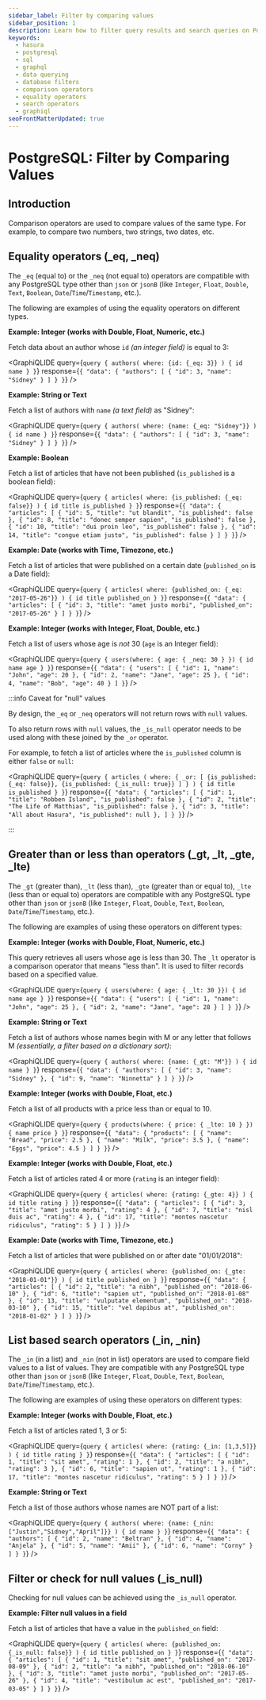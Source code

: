 ```yaml
---
sidebar_label: Filter by comparing values
sidebar_position: 1
description: Learn how to filter query results and search queries on PostgreSQL using Hasura by leveraging comparison operators. This guide covers the use of equality, list-based, and value comparison operators.
keywords:
  - hasura
  - postgresql
  - sql
  - graphql
  - data querying
  - database filters
  - comparison operators
  - equality operators
  - search operators
  - graphiql
seoFrontMatterUpdated: true
---
```



# PostgreSQL: Filter by Comparing Values

## Introduction

Comparison operators are used to compare values of the same type. For example, to compare two numbers, two strings, two
dates, etc.

## Equality operators (\_eq, \_neq)

The `_eq` (equal to) or the `_neq` (not equal to) operators are compatible with any PostgreSQL type other than `json` or
`jsonB` (like `Integer`, `Float`, `Double`, `Text`, `Boolean`, `Date`/`Time`/`Timestamp`, etc.).

[//]: # ([//]: # "For more details on equality operators and PostgreSQL equivalents, refer to the")
[//]: # ([//]: # "[API reference]&#40;/api-reference/graphql-api/query.mdx#generic-operators&#41;.")

The following are examples of using the equality operators on different types.

**Example: Integer (works with Double, Float, Numeric, etc.)**

Fetch data about an author whose `id` _(an integer field)_ is equal to 3:

<GraphiQLIDE
  query={`query {
  authors(
    where: {id: {_eq: 3}}
  ) {
    id
    name
  }
}`}
  response={`{
  "data": {
    "authors": [
      {
        "id": 3,
        "name": "Sidney"
      }
    ]
  }
}`}
/>

**Example: String or Text**

Fetch a list of authors with `name` _(a text field)_ as "Sidney":

<GraphiQLIDE
  query={`query {
  authors(
    where: {name: {_eq: "Sidney"}}
  ) {
    id
    name
  }
}`}
  response={`{
  "data": {
    "authors": [
      {
        "id": 3,
        "name": "Sidney"
      }
    ]
  }
}`}
/>

**Example: Boolean**

Fetch a list of articles that have not been published (`is_published` is a boolean field):

<GraphiQLIDE
  query={`query {
  articles(
    where: {is_published: {_eq: false}}
  ) {
    id
    title
    is_published
  }
}`}
  response={`{
  "data": {
    "articles": [
      {
        "id": 5,
        "title": "ut blandit",
        "is_published": false
      },
      {
        "id": 8,
        "title": "donec semper sapien",
        "is_published": false
      },
      {
        "id": 10,
        "title": "dui proin leo",
        "is_published": false
      },
      {
        "id": 14,
        "title": "congue etiam justo",
        "is_published": false
      }
    ]
  }
}`}
/>

**Example: Date (works with Time, Timezone, etc.)**

Fetch a list of articles that were published on a certain date (`published_on` is a Date field):

<GraphiQLIDE
  query={`query {
  articles(
    where: {published_on: {_eq: "2017-05-26"}}
  ) {
    id
    title
    published_on
  }
}`}
  response={`{
  "data": {
    "articles": [
      {
        "id": 3,
        "title": "amet justo morbi",
        "published_on": "2017-05-26"
      }
    ]
  }
}`}
/>

**Example: Integer (works with Integer, Float, Double, etc.)**

Fetch a list of users whose age is _not_ 30 (`age` is an Integer field):

<GraphiQLIDE
  query={`query {
  users(where: { age: { _neq: 30 } }) {
    id
    name
    age
  }
}`}
  response={`{
  "data": {
    "users": [
      {
        "id": 1,
        "name": "John",
        "age": 20
      },
      {
        "id": 2,
        "name": "Jane",
        "age": 25
      },
      {
        "id": 4,
        "name": "Bob",
        "age": 40
      }
    ]
  }`}
/>

:::info Caveat for "null" values

By design, the `_eq` or `_neq` operators will not return rows with `null` values.

To also return rows with `null` values, the `_is_null` operator needs to be used along with these joined by the `_or`
operator.

For example, to fetch a list of articles where the `is_published` column is either `false` or `null`:

<GraphiQLIDE
  query={`query {
  articles (
    where: {
      _or: [
        {is_published: {_eq: false}},
        {is_published: {_is_null: true}}
      ]
    }
  )
  {
    id
    title
    is_published
  }
}`}
  response={`{
  "data": {
    "articles": [
      {
        "id": 1,
        "title": "Robben Island",
        "is_published": false
      },
      {
        "id": 2,
        "title": "The Life of Matthias",
        "is_published": false
      },
      {
        "id": 3,
        "title": "All about Hasura",
        "is_published": null
      },
    ]
  }
}`}
/>

:::

## Greater than or less than operators (\_gt, \_lt, \_gte, \_lte)

The `_gt` (greater than), `_lt` (less than), `_gte` (greater than or equal to), `_lte` (less than or equal to) operators
are compatible with any PostgreSQL type other than `json` or `jsonB` (like `Integer`, `Float`, `Double`, `Text`,
`Boolean`, `Date`/`Time`/`Timestamp`, etc.).

[//]: # ([//]: # "For more details on greater than or less than operators and PostgreSQL equivalents, refer to the")

[//]: # ([//]: # "[API reference]&#40;/api-reference/graphql-api/query.mdx#generic-operators&#41;.")

The following are examples of using these operators on different types:

**Example: Integer (works with Double, Float, Numeric, etc.)**

This query retrieves all users whose age is less than 30. The `_lt` operator is a comparison operator that means "less
than". It is used to filter records based on a specified value.

<GraphiQLIDE
  query={`query {
  users(where: { age: { _lt: 30 }}) {
    id
    name
    age
  }
}`}
  response={`{
  "data": {
    "users": [
      {
        "id": 1,
        "name": "John",
        "age": 25
      },
      {
        "id": 2,
        "name": "Jane",
        "age": 28
      }
    ]
  }
}`}
/>

**Example: String or Text**

Fetch a list of authors whose names begin with M or any letter that follows M _(essentially, a filter based on a
dictionary sort)_:

<GraphiQLIDE
  query={`query {
  authors(
    where: {name: {_gt: "M"}}
  ) {
    id
    name
  }
}`}
  response={`{
  "data": {
    "authors": [
      {
        "id": 3,
        "name": "Sidney"
      },
      {
        "id": 9,
        "name": "Ninnetta"
      }
    ]
  }
}`}
/>

**Example: Integer (works with Double, Float, etc.)**

Fetch a list of all products with a price less than or equal to 10.

<GraphiQLIDE
  query={`query {
  products(where: { price: { _lte: 10 } }) {
    name
    price
  }
}`}
  response={`{
  "data": {
    "products": [
      {
        "name": "Bread",
        "price": 2.5
      },
      {
        "name": "Milk",
        "price": 3.5
      },
      {
        "name": "Eggs",
        "price": 4.5
      }
    ]
  }
}`}
/>

**Example: Integer (works with Double, Float, etc.)**

Fetch a list of articles rated 4 or more (`rating` is an integer field):

<GraphiQLIDE
  query={`query {
  articles(
    where: {rating: {_gte: 4}}
  ) {
    id
    title
    rating
  }
}`}
  response={`{
  "data": {
    "articles": [
      {
        "id": 3,
        "title": "amet justo morbi",
        "rating": 4
      },
      {
        "id": 7,
        "title": "nisl duis ac",
        "rating": 4
      },
      {
        "id": 17,
        "title": "montes nascetur ridiculus",
        "rating": 5
      }
    ]
  }
}`}
/>

**Example: Date (works with Time, Timezone, etc.)**

Fetch a list of articles that were published on or after date "01/01/2018":

<GraphiQLIDE
  query={`query {
  articles(
    where: {published_on: {_gte: "2018-01-01"}}
  ) {
    id
    title
    published_on
  }
}`}
  response={`{
  "data": {
    "articles": [
      {
        "id": 2,
        "title": "a nibh",
        "published_on": "2018-06-10"
      },
      {
        "id": 6,
        "title": "sapien ut",
        "published_on": "2018-01-08"
      },
      {
        "id": 13,
        "title": "vulputate elementum",
        "published_on": "2018-03-10"
      },
      {
        "id": 15,
        "title": "vel dapibus at",
        "published_on": "2018-01-02"
      }
    ]
  }
}`}
/>

## List based search operators (\_in, \_nin)

The `_in` (in a list) and `_nin` (not in list) operators are used to compare field values to a list of values. They are
compatible with any PostgreSQL type other than `json` or `jsonB` (like `Integer`, `Float`, `Double`, `Text`, `Boolean`,
`Date`/`Time`/`Timestamp`, etc.).

[//]: # ([//]: # "For more details on list based search operators and PostgreSQL equivalents, refer to the")
[//]: # ([//]: # "[API reference]&#40;/api-reference/graphql-api/query.mdx#generic-operators&#41;.")

The following are examples of using these operators on different types:

**Example: Integer (works with Double, Float, etc.)**

Fetch a list of articles rated 1, 3 or 5:

<GraphiQLIDE
  query={`query {
  articles(
    where: {rating: {_in: [1,3,5]}}
  ) {
    id
    title
    rating
  }
}`}
  response={`{
  "data": {
    "articles": [
      {
        "id": 1,
        "title": "sit amet",
        "rating": 1
      },
      {
        "id": 2,
        "title": "a nibh",
        "rating": 3
      },
      {
        "id": 6,
        "title": "sapien ut",
        "rating": 1
      },
      {
        "id": 17,
        "title": "montes nascetur ridiculus",
        "rating": 5
      }
    ]
  }
}`}
/>

**Example: String or Text**

Fetch a list of those authors whose names are NOT part of a list:

<GraphiQLIDE
  query={`query {
  authors(
    where: {name: {_nin: ["Justin","Sidney","April"]}}
  ) {
    id
    name
  }
}`}
  response={`{
  "data": {
    "authors": [
      {
        "id": 2,
        "name": "Beltran"
      },
      {
        "id": 4,
        "name": "Anjela"
      },
      {
        "id": 5,
        "name": "Amii"
      },
      {
        "id": 6,
        "name": "Corny"
      }
    ]
  }
}`}
/>

## Filter or check for null values (\_is_null)

Checking for null values can be achieved using the `_is_null` operator.

[//]: # ([//]: # "For more details on the `_is_null` operator and PostgreSQL equivalent, refer to the")

[//]: # ([//]: # "[API reference]&#40;/api-reference/graphql-api/query.mdx#null-expression&#41;.")

**Example: Filter null values in a field**

Fetch a list of articles that have a value in the `published_on` field:

<GraphiQLIDE
  query={`query {
  articles(
    where: {published_on: {_is_null: false}}
  ) {
    id
    title
    published_on
  }
}`}
  response={`{
  "data": {
    "articles": [
      {
        "id": 1,
        "title": "sit amet",
        "published_on": "2017-08-09"
      },
      {
        "id": 2,
        "title": "a nibh",
        "published_on": "2018-06-10"
      },
      {
        "id": 3,
        "title": "amet justo morbi",
        "published_on": "2017-05-26"
      },
      {
        "id": 4,
        "title": "vestibulum ac est",
        "published_on": "2017-03-05"
      }
    ]
  }
}`}
/>
